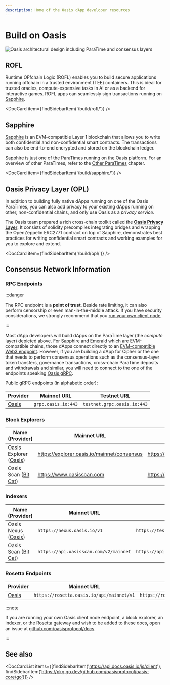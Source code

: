 ```yaml
---
description: Home of the Oasis dApp developer resources
---
```



# Build on Oasis

![Oasis architectural design including ParaTime and consensus layers](../general/images/architecture/technology_scalability.svg)

## ROFL

Runtime OFfchain Logic (ROFL) enables you to build secure applications running
offchain in a trusted environment (TEE) containers. This is ideal for trusted
oracles, compute-expensive tasks in AI or as a backend for interactive games.
ROFL apps can seamlessly sign transactions running on [Sapphire].

<DocCard item={findSidebarItem('/build/rofl/')} />

## Sapphire

[Sapphire] is an EVM-compatible Layer 1 blockchain that allows you to
write both confidential and non-confidential smart contracts. The transactions
can also be end-to-end encrypted and stored on the blockchain ledger.

Sapphire is just one of the ParaTimes running on the Oasis platform. For an
overview of other ParaTimes, refer to the [Other ParaTimes] chapter.

<DocCard item={findSidebarItem('/build/sapphire/')} />

[Oasis architecture]: ../general/oasis-network/README.mdx
[Sapphire]: https://github.com/oasisprotocol/docs/blob/main/docs/build/sapphire/README.mdx
[Other ParaTimes]: ./tools/other-paratimes/README.mdx

## Oasis Privacy Layer (OPL)

In addition to building fully native dApps running on one of the Oasis
ParaTimes, you can also add privacy to your existing dApps running on other,
non-confidential chains, and only use Oasis as a *privacy service*.

The Oasis team prepared a rich cross-chain toolkit called the
[**Oasis Privacy Layer**](opl/README.mdx). It consists of solidity precompiles
integrating bridges and wrapping the OpenZeppelin ERC2771 contract on top of
Sapphire, demonstrates best practices for writing confidential smart contracts
and working examples for you to explore and extend.

<DocCard item={findSidebarItem('/build/opl/')} />

## Consensus Network Information

### RPC Endpoints

:::danger

The RPC endpoint is a **point of trust**. Beside rate limiting, it can also
perform censorship or even man-in-the-middle attack. If you have security
considerations, we strongly recommend that you [run your own client
node][non-validator-node],

:::

[non-validator-node]: ../node/run-your-node/non-validator-node.mdx

Most dApp developers will build dApps on the ParaTime layer (the *compute*
layer) depicted above. For Sapphire and Emerald which are EVM-compatible chains,
those dApps connect directly to an [EVM-compatible Web3 endpoint][web3].
However, if you are building a dApp for Cipher or the one that needs to
perform consensus operations such as the consensus-layer token transfers,
governance transactions, cross-chain ParaTime deposits and withdrawals and
similar, you will need to connect to the one of the endpoints speaking
[Oasis gRPC][grpc].

Public gRPC endpoints (in alphabetic order):

| Provider | Mainnet URL         | Testnet URL                 |
|----------|---------------------|-----------------------------|
| [Oasis]  | `grpc.oasis.io:443` | `testnet.grpc.oasis.io:443` |

[Oasis]: https://oasis.net
[web3]: ../node/web3.mdx
[grpc]: ../node/grpc.mdx

### Block Explorers

| Name (Provider)          | Mainnet URL                                   | Testnet URL                                 |
|--------------------------|-----------------------------------------------|---------------------------------------------|
| Oasis Explorer ([Oasis]) | https://explorer.oasis.io/mainnet/consensus   | https://explorer.oasis.io/testnet/consensus |
| Oasis Scan ([Bit Cat])   | https://www.oasisscan.com                     | https://testnet.oasisscan.com               |

[Bit Cat]: https://www.bitcat365.com/

### Indexers

| Name (Provider)        | Mainnet URL                            | Testnet URL                            | Documentation                              |
|------------------------|----------------------------------------|----------------------------------------|--------------------------------------------|
| Oasis Nexus ([Oasis])  | `https://nexus.oasis.io/v1`            | `https://testnet.nexus.oasis.io/v1`    | [API][Nexus-docs]                          |
| Oasis Scan ([Bit Cat]) | `https://api.oasisscan.com/v2/mainnet` | `https://api.oasisscan.com/v2/testnet` | [API][OasisScan-docs]                      |

[Nexus-docs]: https://nexus.oasis.io/v1/spec/v1.html
[OasisScan-docs]: https://api.oasisscan.com/v2/swagger/

### Rosetta Endpoints

| Provider | Mainnet URL                               | Testnet URL                               |
|----------|-------------------------------------------|-------------------------------------------|
| [Oasis]  | `https://rosetta.oasis.io/api/mainnet/v1` | `https://rosetta.oasis.io/api/testnet/v1` |

:::note

If you are running your own Oasis client node endpoint, a block explorer, an
indexer, or the Rosetta gateway and wish to be added to these docs, open an
issue at [github.com/oasisprotocol/docs].

:::

[github.com/oasisprotocol/docs]: https://github.com/oasisprotocol/docs/issues

## See also

<DocCardList items={[findSidebarItem('https://api.docs.oasis.io/js/client'), findSidebarItem('https://pkg.go.dev/github.com/oasisprotocol/oasis-core/go')]} />
